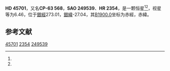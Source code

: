 {{Starbox begin
| name = HD 45701
}}
{{Starbox observe
| epoch = [[J2000.0|J2000.0]]
| constell = {{星座名待查}}<ref name=SIMBAD>{{cite web
 | url=http://simbad.u-strasbg.fr/simbad/sim-id?Ident=HR+2354
 | title =Pulsating variable Star
 | publisher=Centre de Données astronomiques de Strasbourg
 | work=SIMBAD
 | accessdate=2012-07-13}}</ref><ref name=DATA>{{cite web
 | url=http://vizier.u-strasbg.fr/viz-bin/VizieR-5?-out.add=.&-source=5050&-corr=PK=HR&-out.max=9999&HR=2354
 | title=VizieR Detailed Page
 | accessdate=2012-07-13
 | archive-date=2016-03-05
 | archive-url=https://web.archive.org/web/20160305032128/http://vizier.u-strasbg.fr/viz-bin/VizieR-5?-out.add=.&-source=5050&-corr=PK=HR&-out.max=9999&HR=2354
 | dead-url=no
 }}</ref>
| 星官 = 
| ra = {{RA|6|24|26.3}}<ref name=SIMBAD /><ref name=DATA />
| dec = {{DEC|-63|25|44}}<ref name=SIMBAD /><ref name=DATA />
| appmag_v = 6.46<ref name=SIMBAD /><ref name=DATA />
}}
{{Starbox character
| class = G3III-IV<ref name=SIMBAD /><ref name=DATA />
| b-v = 0.66<ref name=SIMBAD /><ref name=DATA />
| u-b = <ref name=SIMBAD /><ref name=DATA />
| r-i = <ref name=SIMBAD /><ref name=DATA />
| variable = 
}}
{{Starbox astrometry
| radial_v = 
| prop_mo_ra = 23
| parallax = 
| p_error = 
}}
{{Starbox catalog
| names =CP-63 568，[[SAO星表|SAO]] 249539，[[HD星表|HD]] 45701，[[HR星表|HR]] 2354}}
{{Starbox reference |Simbad=HR+2354}}
{{Starbox end}}

'''HD 45701'''，又名'''CP-63 568'''，'''SAO 249539'''、'''HR 2354'''，是一颗恒星<ref name=SIMBAD /><ref name=DATA />，视星等为6.46，位于[[銀道座標系|銀經]]273.01，[[銀道座標系|銀緯]]-27.04，其[[B1900.0|B1900.0]]坐标为赤經{{RA|6|23|44.5}}，赤緯{{DEC|-63|-27.04|3}}。

== 参考文献 ==
{{reflist}}

{{star-stub}}

[[Category:HD和HDE天體|45701]]
[[Category:HR天體|2354]]
[[Category:SAO天體|249539]]